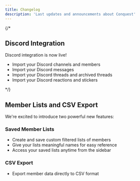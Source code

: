 ```yaml
---
title: Changelog
description: 'Last updates and announcements about Conquest'
---
```


{/* <Update label="27 Jan. 2025">
## Discord Integration
Discord integration is now live!

- Import your Discord channels and members
- Import your Discord messages
- Import your Discord threads and archived threads
- Import your Discord reactions and stickers

</Update> */}
<Update label="22 Jan. 2024">
## Member Lists and CSV Export
We're excited to introduce two powerful new features:

### Saved Member Lists
- Create and save custom filtered lists of members
- Give your lists meaningful names for easy reference
- Access your saved lists anytime from the sidebar

### CSV Export
- Export member data directly to CSV format
</Update>

